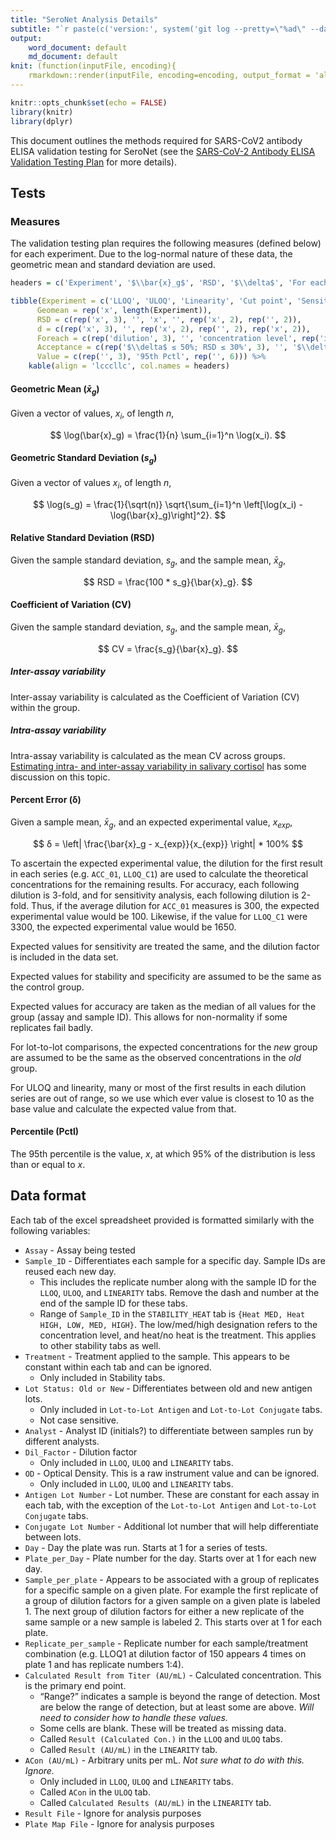 ```yaml
---
title: "SeroNet Analysis Details"
subtitle: "`r paste(c('version:', system('git log --pretty=\"%ad\" --date=short -- README.Rmd', intern = TRUE)[1]), collapse = ' ')`"
output: 
    word_document: default
    md_document: default
knit: (function(inputFile, encoding){
    rmarkdown::render(inputFile, encoding=encoding, output_format = 'all')})
---
```


```r
knitr::opts_chunk$set(echo = FALSE)
library(knitr)
library(dplyr)
```

This document outlines the methods required for SARS-CoV2 antibody ELISA validation testing for SeroNet (see the [SARS-CoV-2 Antibody ELISA Validation Testing Plan](https://abcs-amp.cancer.gov/uploads/singleton/27302/648c626297fe66fabf658854bb150d68e1f5bb91) for more details).

## Tests

### Measures

The validation testing plan requires the following measures (defined below) for each experiment. Due to the log-normal nature of these data, the geometric mean and standard deviation are used.

```r
headers = c('Experiment', '$\\bar{x}_g$', 'RSD', '$\\delta$', 'For each', 'Acceptance', 'Value')

tibble(Experiment = c('LLOQ', 'ULOQ', 'Linearity', 'Cut point', 'Sensitivity', 'Accuracy', 'Precision', 'Carry-over', 'Stability', 'Specificity'),
      Geomean = rep('x', length(Experiment)),
      RSD = c(rep('x', 3), '', 'x', '', rep('x', 2), rep('', 2)),
      d = c(rep('x', 3), '', rep('x', 2), rep('', 2), rep('x', 2)),
      Foreach = c(rep('dilution', 3), '', 'concentration level', rep('inter/intra-day/analyst', 2), rep('', 3)),
      Acceptance = c(rep('$\\delta$ ≤ 50%; RSD ≤ 30%', 3), '', '$\\delta$ ≤ 50%; RSD ≤ 30%', '$\\delta$ ≤ 25%', 'RSD ≤ 25%', 'RSD ≤ 25% or Neg ≤ LLOQ', '$\\delta$ ≤ 25%', ''),
      Value = c(rep('', 3), '95th Pctl', rep('', 6))) %>%
    kable(align = 'lcccllc', col.names = headers)
```


#### Geometric Mean ($\bar{x}_g$)

Given a vector of values, $x_i$, of length $n$,

$$ \log(\bar{x}_g) = \frac{1}{n} \sum_{i=1}^n \log(x_i). $$

#### Geometric Standard Deviation ($s_g$)

Given a vector of values $x_i$, of length $n$,

$$ \log(s_g) = \frac{1}{\sqrt(n)} \sqrt{\sum_{i=1}^n \left[\log(x_i) - \log(\bar{x}_g)\right]^2}. $$

#### Relative Standard Deviation (RSD)

Given the sample standard deviation, $s_g$, and the sample mean, $\bar{x}_g$,

$$ RSD = \frac{100 * s_g}{\bar{x}_g}. $$

#### Coefficient of Variation (CV)

Given the sample standard deviation, $s_g$, and the sample mean, $\bar{x}_g$,

$$ CV = \frac{s_g}{\bar{x}_g}. $$

##### Inter-assay variability

Inter-assay variability is calculated as the Coefficient of Variation (CV) within the group.

##### Intra-assay variability

Intra-assay variability is calculated as the mean CV across groups. [Estimating intra- and inter-assay variability in salivary cortisol](https://pubmed.ncbi.nlm.nih.gov/21498487/) has some discussion on this topic.

#### Percent Error (δ)

Given a sample mean, $\bar{x}_g$, and an expected experimental value, $x_{exp}$,

$$ δ = \left| \frac{\bar{x}_g - x_{exp}}{x_{exp}} \right| * 100% $$

To ascertain the expected experimental value, the dilution for the first result in each series (e.g. `ACC_01`, `LLOQ_C1`) are used to calculate the theoretical concentrations for the remaining results. For accuracy, each following dilution is 3-fold, and for sensitivity analysis, each following dilution is 2-fold. Thus, if the average dilution for `ACC_01` measures is 300, the expected experimental value would be 100. Likewise, if the value for `LLOQ_C1` were 3300, the expected experimental value would be 1650.

Expected values for sensitivity are treated the same, and the dilution factor is included in the data set.

Expected values for stability and specificity are assumed to be the same as the control group.

Expected values for accuracy are taken as the median of all values for the group (assay and sample ID). This allows for non-normality if some replicates fail badly.

For lot-to-lot comparisons, the expected concentrations for the *new* group are assumed to be the same as the observed concentrations in the *old* group.

For ULOQ and linearity, many or most of the first results in each dilution series are out of range, so we use which ever value is closest to 10 as the base value and calculate the expected value from that.

#### Percentile (Pctl)

The 95th percentile is the value, $x$, at which 95% of the distribution is less than or equal to $x$.


## Data format
Each tab of the excel spreadsheet provided is formatted similarly with the following variables:

* `Assay` - Assay being tested
* `Sample_ID` - Differentiates each sample for a specific day. Sample IDs are reused each new day.
    * This includes the replicate number along with the sample ID for the `LLOQ`, `ULOQ`, and `LINEARITY` tabs. Remove the dash and number at the end of the sample ID for these tabs.
    * Range of `Sample_ID` in the `STABILITY_HEAT` tab is `{Heat MED, Heat HIGH, LOW, MED, HIGH}`. The low/med/high designation refers to the concentration level, and heat/no heat is the treatment. This applies to other stability tabs as well.
* `Treatment` - Treatment applied to the sample. This appears to be constant within each tab and can be ignored.
    * Only included in Stability tabs.
* `Lot Status: Old or New` - Differentiates between old and new antigen lots.
    * Only included in `Lot-to-Lot Antigen` and `Lot-to-Lot Conjugate` tabs.
    * Not case sensitive.
* `Analyst` - Analyst ID (initials?) to differentiate between samples run by different analysts.
* `Dil_Factor` - Dilution factor
    * Only included in `LLOQ`, `ULOQ` and `LINEARITY` tabs.
* `OD` - Optical Density. This is a raw instrument value and can be ignored.
    * Only included in `LLOQ`, `ULOQ` and `LINEARITY` tabs.
* `Antigen Lot Number` - Lot number. These are constant for each assay in each tab, with the exception of the `Lot-to-Lot Antigen` and `Lot-to-Lot Conjugate` tabs.
* `Conjugate Lot Number` - Additional lot number that will help differentiate between lots.
* `Day` - Day the plate was run. Starts at 1 for a series of tests.
* `Plate_per_Day` - Plate number for the day. Starts over at 1 for each new day.
* `Sample_per_plate` - Appears to be associated with a group of replicates for a specific sample on a given plate. For example the first replicate of a group of dilution factors for a given sample on a given plate is labeled 1. The next group of dilution factors for either a new replicate of the same sample or a new sample is labeled 2. This starts over at 1 for each plate.
* `Replicate_per_sample` - Replicate number for each sample/treatment combination (e.g. LLOQ1 at dilution factor of 150 appears 4 times on plate 1 and has replicate numbers 1:4).
* `Calculated Result from Titer (AU/mL)` - Calculated concentration. This is the primary end point.
    * "Range?" indicates a sample is beyond the range of detection. Most are below the range of detection, but at least some are above. *Will need to consider how to handle these values.*
    * Some cells are blank. These will be treated as missing data.
    * Called `Result (Calculated Con.)` in the `LLOQ` and `ULOQ` tabs.
    * Called `Result (AU/mL)` in the `LINEARITY` tab.
* `ACon (AU/mL)` - Arbitrary units per mL. *Not sure what to do with this. Ignore.*
    * Only included in `LLOQ`, `ULOQ` and `LINEARITY` tabs.
    * Called `ACon` in the `ULOQ` tab.
    * Called `Calculated Results (AU/mL)` in the `LINEARITY` tab.
* `Result File` - Ignore for analysis purposes
* `Plate Map File` - Ignore for analysis purposes
